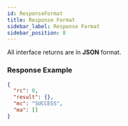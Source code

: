 ```yaml
---
id: ResponseFormat
title: Response Format
sidebar_label: Response Format
sidebar_position: 8
---
```


All interface returns are in **JSON** format.

### Response Example

```json title="Response"
{
  "rc": 0,
  "result": {},
  "mc": "SUCCESS",
  "ma": []
}
```
